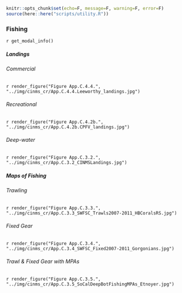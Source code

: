 ```r
knitr::opts_chunk$set(echo=F, message=F, warning=F, error=F)
source(here::here("scripts/utility.R"))
```

### Fishing {.tabset}

`r get_modal_info()`

##### Landings {.tabset}

###### Commercial

`r render_figure("Figure App.C.4.4.", "../img/cinms_cr/App.C.4.4.Leeworthy_landings.jpg")`

###### Recreational

`r render_figure("Figure App.C.4.2b.", "../img/cinms_cr/App.C.4.2b.CPFV_landings.jpg")`

###### Deep-water

`r render_figure("Figure App.C.3.2.", "../img/cinms_cr/App.C.3.2_CINMSLandings.jpg")`

##### Maps of Fishing  {.tabset}

###### Trawling

`r render_figure("Figure App.C.3.3.", "../img/cinms_cr/App.C.3.3_SWFSC_Trawls2007-2011_HBCoralsRS.jpg")`

###### Fixed Gear

`r render_figure("Figure App.C.3.4.", "../img/cinms_cr/App.C.3.4_SWFSC_Fixed2007-2011_Gorgonians.jpg")`

###### Trawl & Fixed Gear with MPAs 

`r render_figure("Figure App.C.3.5.", "../img/cinms_cr/App.C.3.5_SoCalDeepBotFishingMPAs_Etnoyer.jpg")`
